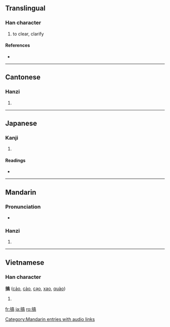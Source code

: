 ==Translingual==

===Han character===
{{Han char|rn=64|rad=手|as=10|sn=13|four=5002<sub>7</sub>|canj=手卜口月 (QYRB)}}

# to clear, clarify

====References====
* {{Han ref|kx=0447.100|dkj=12489|dj=0798.020|hdz=31935.080|uh=641E|ud=25630|bh=B764|bd=46948}}

----

==Cantonese==

===Hanzi===
{{yue-hanzi|jyut=|y=gaau2}}

# {{defn|Cantonese}}

----

==Japanese==

===Kanji===
{{ja-kanji|grade=|rs=手10}}

# {{defn|Japanese}}

====Readings====
* {{ja-readings|on=[[こう]] (kō), [[きょう]] (kyō)|kun=[[たたく]] (tataku)}}

----

==Mandarin==

===Pronunciation===
* {{audio|zh-gǎo.ogg|audio}}

===Hanzi===
{{cmn-hanzi|pin=[[gǎo]] ([[gao3]])|wg=kao<sup>3</sup>}}

# {{defn|Mandarin}}

[[Category:Mandarin entries with audio links]]

----

==Vietnamese==

===Han character===
'''搞''' ([[cảo]], [[cào]], [[cạo]], [[xao]], [[quào]])

# {{defn|Vietnamese}}

[[fr:搞]]
[[ja:搞]]
[[ro:搞]]